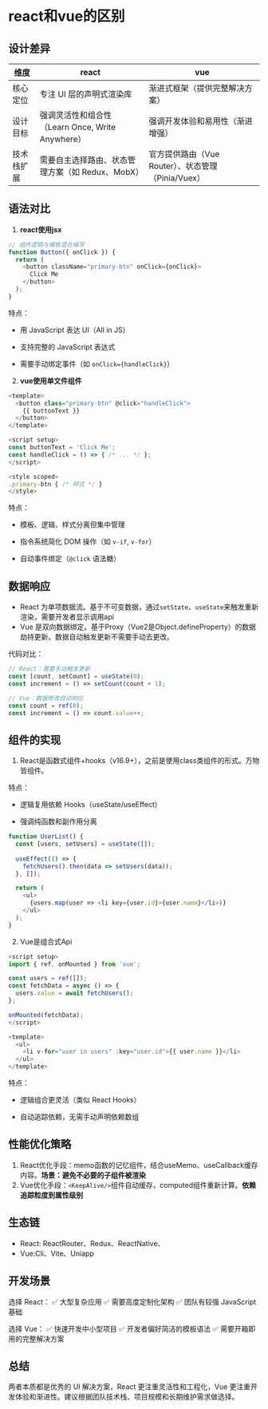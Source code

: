 # react和vue的区别

## 设计差异
| 维度 | react | vue|
|---- | ----- | ----|
| 核心定位 |专注 UI 层的声明式渲染库 | 渐进式框架（提供完整解决方案）|
| 设计目标 | 强调灵活性和组合性（Learn Once, Write Anywhere）| 强调开发体验和易用性（渐进增强）|
|技术栈扩展| 需要自主选择路由、状态管理方案（如 Redux、MobX） |官方提供路由（Vue Router）、状态管理（Pinia/Vuex）|

## 语法对比
1. **react使用jsx**
```js
// 组件逻辑与模板混合编写
function Button({ onClick }) {
  return (
    <button className="primary-btn" onClick={onClick}>
      Click Me
    </button>
  );
}
```

特点：

- 用 JavaScript 表达 UI（All in JS）

- 支持完整的 JavaScript 表达式

- 需要手动绑定事件（如 `onClick={handleClick}`）

2. **vue使用单文件组件**

```js
<template>
  <button class="primary-btn" @click="handleClick">
    {{ buttonText }}
  </button>
</template>

<script setup>
const buttonText = 'Click Me';
const handleClick = () => { /* ... */ };
</script>

<style scoped>
.primary-btn { /* 样式 */ }
</style>
```

特点：

- 模板、逻辑、样式分离但集中管理

- 指令系统简化 DOM 操作（如 `v-if`, `v-for`）

- 自动事件绑定（`@click` 语法糖）

## 数据响应
- React 为单项数据流。基于不可变数据，通过`setState`、`useState`来触发重新渲染，需要开发者显示调用api
- Vue 是双向数据绑定。基于Proxy（Vue2是Object.defineProperty）的数据劫持更新。数据自动触发更新不需要手动去更改。

代码对比：
```js
// React：需要手动触发更新
const [count, setCount] = useState(0);
const increment = () => setCount(count + 1);

// Vue：数据修改自动响应
const count = ref(0);
const increment = () => count.value++;
```

## 组件的实现

1. React是函数式组件+hooks（v16.9+），之前是使用class类组件的形式。万物皆组件。

特点：
- 逻辑复用依赖 Hooks（useState/useEffect）

- 强调纯函数和副作用分离
```js
function UserList() {
  const [users, setUsers] = useState([]);
  
  useEffect(() => {
    fetchUsers().then(data => setUsers(data));
  }, []);

  return (
    <ul>
      {users.map(user => <li key={user.id}>{user.name}</li>)}
    </ul>
  );
}
```


2. Vue是组合式Api
```js
<script setup>
import { ref, onMounted } from 'vue';

const users = ref([]);
const fetchData = async () => {
  users.value = await fetchUsers();
};

onMounted(fetchData);
</script>

<template>
  <ul>
    <li v-for="user in users" :key="user.id">{{ user.name }}</li>
  </ul>
</template>
```

特点：

- 逻辑组合更灵活（类似 React Hooks）

- 自动追踪依赖，无需手动声明依赖数组

## 性能优化策略
1. React优化手段：memo函数的记忆组件，结合useMemo、useCallback缓存内容。**场景：避免不必要的子组件被渲染**
2. Vue优化手段：`<KeepAlive/>`组件自动缓存，computed组件重新计算。**依赖追踪粒度到属性级别**

## 生态链
- React: ReactRouter、Redux、ReactNative、
- Vue:Cli、Vite、Uniapp

## 开发场景
选择 React：
✅ 大型复杂应用
✅ 需要高度定制化架构
✅ 团队有较强 JavaScript 基础

选择 Vue：
✅ 快速开发中小型项目
✅ 开发者偏好简洁的模板语法
✅ 需要开箱即用的完整解决方案

## 总结
两者本质都是优秀的 UI 解决方案，React 更注重灵活性和工程化，Vue 更注重开发体验和渐进性。建议根据团队技术栈、项目规模和长期维护需求做选择。

